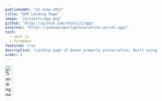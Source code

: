 ```yaml
---
publishedAt: "24-June-2022"
title: "QPP Landing Page"
image: "/projects/qpp.png"
github: "https://github.com/shibli21/qpp"
external: "https://queenpropertypreservation.vercel.app/"
tech:
  - next js
  - firebase
featured: true
description: "Landing page of Queen property preservation. Built using next js & chakra ui"
order: 8
---
```


<Image
  alt="Trending games"
  src="/projects/qpp-full.png"
  height="100"
  width="23.5"
  objectFit="cover"
  layout="responsive"
  priority
/>
